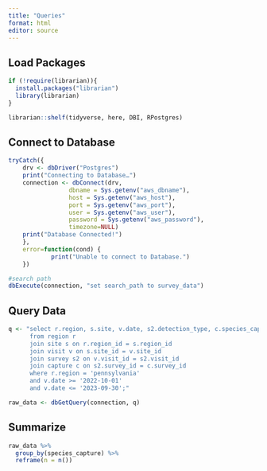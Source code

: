 ```yaml
---
title: "Queries"
format: html
editor: source
---
```


## Load Packages
```r

if (!require(librarian)){
  install.packages("librarian")
  library(librarian)
}

librarian::shelf(tidyverse, here, DBI, RPostgres)

```

## Connect to Database
```r

tryCatch({
    drv <- dbDriver("Postgres")
    print("Connecting to Database…")
    connection <- dbConnect(drv,
                 dbname = Sys.getenv("aws_dbname"),
                 host = Sys.getenv("aws_host"),
                 port = Sys.getenv("aws_port"),
                 user = Sys.getenv("aws_user"),
                 password = Sys.getenv("aws_password"),
                 timezone=NULL)
    print("Database Connected!")
    },
    error=function(cond) {
            print("Unable to connect to Database.")
    })

#search path
dbExecute(connection, "set search_path to survey_data")

```

## Query Data
```r

q <- "select r.region, s.site, v.date, s2.detection_type, c.species_capture, c.crispr_id
      from region r
      join site s on r.region_id = s.region_id
      join visit v on s.site_id = v.site_id
      join survey s2 on v.visit_id = s2.visit_id
      join capture c on s2.survey_id = c.survey_id
      where r.region = 'pennsylvania'
      and v.date >= '2022-10-01'
      and v.date <= '2023-09-30';"

raw_data <- dbGetQuery(connection, q)


```

## Summarize 
```r

raw_data %>% 
  group_by(species_capture) %>% 
  reframe(n = n())

```


